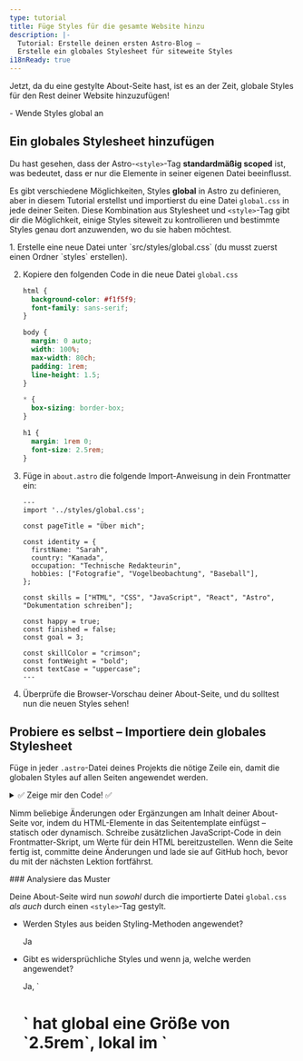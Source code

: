 ```yaml
---
type: tutorial
title: Füge Styles für die gesamte Website hinzu
description: |-
  Tutorial: Erstelle deinen ersten Astro-Blog –
  Erstelle ein globales Stylesheet für siteweite Styles
i18nReady: true
---
```



Jetzt, da du eine gestylte About-Seite hast, ist es an der Zeit, globale Styles für den Rest deiner Website hinzuzufügen!

<PreCheck>
  - Wende Styles global an
</PreCheck>

## Ein globales Stylesheet hinzufügen

Du hast gesehen, dass der Astro-`<style>`-Tag **standardmäßig scoped** ist, was bedeutet, dass er nur die Elemente in seiner eigenen Datei beeinflusst.

Es gibt verschiedene Möglichkeiten, Styles **global** in Astro zu definieren, aber in diesem Tutorial erstellst und importierst du eine Datei `global.css` in jede deiner Seiten. Diese Kombination aus Stylesheet und `<style>`-Tag gibt dir die Möglichkeit, einige Styles siteweit zu kontrollieren und bestimmte Styles genau dort anzuwenden, wo du sie haben möchtest.

<Steps>
1. Erstelle eine neue Datei unter `src/styles/global.css` (du musst zuerst einen Ordner `styles` erstellen).

2. Kopiere den folgenden Code in die neue Datei `global.css`

    ```css title="src/styles/global.css"
    html {
      background-color: #f1f5f9;
      font-family: sans-serif;
    }

    body {
      margin: 0 auto;
      width: 100%;
      max-width: 80ch;
      padding: 1rem;
      line-height: 1.5;
    }

    * {
      box-sizing: border-box;
    }

    h1 {
      margin: 1rem 0;
      font-size: 2.5rem;
    }
    ```

3. Füge in `about.astro` die folgende Import-Anweisung in dein Frontmatter ein: 

    ```astro title="src/pages/about.astro" ins={2}
    ---
    import '../styles/global.css';

    const pageTitle = "Über mich";

    const identity = {
      firstName: "Sarah",
      country: "Kanada",
      occupation: "Technische Redakteurin",
      hobbies: ["Fotografie", "Vogelbeobachtung", "Baseball"],
    };

    const skills = ["HTML", "CSS", "JavaScript", "React", "Astro", "Dokumentation schreiben"];

    const happy = true;
    const finished = false;
    const goal = 3;

    const skillColor = "crimson";
    const fontWeight = "bold";
    const textCase = "uppercase";
    ---
    ```

4. Überprüfe die Browser-Vorschau deiner About-Seite, und du solltest nun die neuen Styles sehen!
</Steps>

<Box icon="puzzle-piece">

## Probiere es selbst – Importiere dein globales Stylesheet

Füge in jeder `.astro`-Datei deines Projekts die nötige Zeile ein, damit die globalen Styles auf allen Seiten angewendet werden.

<details>
<summary>✅ Zeige mir den Code! ✅</summary>

Füge die folgende Import-Anweisung in die beiden anderen Seiten-Dateien ein: `src/pages/index.astro` und `src/pages/blog.astro`

```astro title="src/pages/index.astro" ins={2}
---
import '../styles/global.css';
---
```
</details>
</Box>

Nimm beliebige Änderungen oder Ergänzungen am Inhalt deiner About-Seite vor, indem du HTML-Elemente in das Seitentemplate einfügst – statisch oder dynamisch. Schreibe zusätzlichen JavaScript-Code in dein Frontmatter-Skript, um Werte für dein HTML bereitzustellen. Wenn die Seite fertig ist, committe deine Änderungen und lade sie auf GitHub hoch, bevor du mit der nächsten Lektion fortfährst.

<Box icon="question-mark">
### Analysiere das Muster

Deine About-Seite wird nun *sowohl* durch die importierte Datei `global.css` *als auch* durch einen `<style>`-Tag gestylt.

- Werden Styles aus beiden Styling-Methoden angewendet? 

    <p>
      <Spoiler>Ja</Spoiler>
    </p>

- Gibt es widersprüchliche Styles und wenn ja, welche werden angewendet?

    <p>
      <Spoiler>Ja, `<h1>` hat global eine Größe von `2.5rem`, lokal im `<style>`-Tag jedoch `4rem`. Die lokale `4rem`-Regel wird auf der About-Seite angewendet.</Spoiler>
    </p>

- Beschreibe, wie `global.css` und `<style>` zusammenarbeiten.

    <p>
      <Spoiler>Wenn widersprüchliche Styles sowohl global als auch im lokalen `<style>`-Tag einer Seite definiert sind, überschreiben die lokalen Styles die globalen. (Es können jedoch andere Faktoren eine Rolle spielen, daher immer visuell prüfen, ob die Styles korrekt angewendet werden!)</Spoiler>
    </p>

- Wie würdest du entscheiden, ob du einen Style in einer `global.css`-Datei oder in einem `<style>`-Tag definierst?

    <p>
      <Spoiler>Wenn ein Style siteweit angewendet werden soll, benutzt man `global.css`. Soll der Style nur für den HTML-Inhalt einer einzelnen `.astro`-Datei gelten, verwendet man einen `<style>`-Tag.</Spoiler>
    </p>

</Box>

<Box icon="check-list">
## Checkliste

<Checklist>
- [ ] Ich kann globale CSS-Styles durch das Importieren einer `.css`-Datei hinzufügen.
</Checklist>
</Box>

### Ressourcen

- [Astro Syntax vs JSX – Vergleich](/de/reference/astro-syntax/#unterschiede-zwischen-astro-und-jsx)

- [Astro `<style>`-Tag](/de/guides/styling/#styles-stile-in-astro)

- [CSS-Variablen in Astro](/de/guides/styling/#css-variablen)
